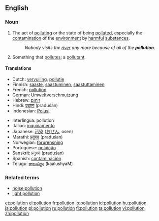 {{wikipedia}}
==English==

===Noun===
{{en-noun}}

# The act of [[polluting]] or the state of being [[polluted]], especially the [[contamination]] of the [[environment]] by [[harmful]] [[substance]]s.
#:''Nobody visits the [[river]] any more because of all of the '''pollution'''.''
# Something that [[pollute]]s; a [[pollutant]].

====Translations====
{{rfc-trans}}
{{top}}
*Dutch: [[vervuiling]], [[pollutie]]
*Finnish: [[saaste]], [[saastuminen]], [[saastuttaminen]]
*French: [[pollution]] {{f}}
*German: [[Umweltverschmutzung]]
*Hebrew: [[זיהום]]
*Hindi: [[प्रदुषण]] (praduśan)
*Indonesian: [[Polusi]]
{{mid}}
*Interlingua: pollution
*Italian: [[inquinamento]]
*Japanese: [[汚染]] ([[おせん]], osen)
*Marathi: [[प्रदुषण]] (praduśan)
*Norwegian: [[forurensning]]
*Portuguese: [[poluição]] {{f}}
*Sanskrit: [[प्रदुषण]] (praduśan)
*Spanish: [[contaminación]]
*Telugu: [[కాలుష్యం]] (kaalushyaM)
{{bottom}}

===Related terms===
*[[noise pollution]]
*[[light pollution]]

[[et:pollution]]
[[el:pollution]]
[[fr:pollution]]
[[io:pollution]]
[[id:pollution]]
[[hu:pollution]]
[[ja:pollution]]
[[pl:pollution]]
[[ru:pollution]]
[[fi:pollution]]
[[ta:pollution]]
[[vi:pollution]]
[[zh:pollution]]